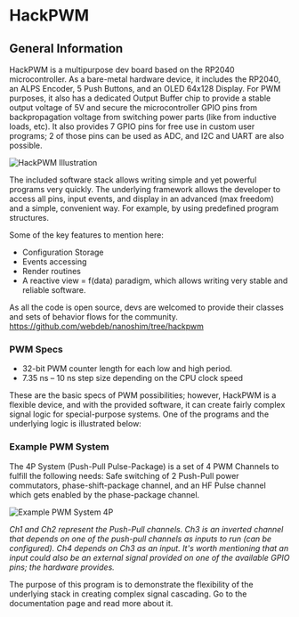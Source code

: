 # HackPWM

## General Information

HackPWM is a multipurpose dev board based on the RP2040 microcontroller.
As a bare-metal hardware device, it includes the RP2040, an ALPS Encoder, 5 Push Buttons, and an OLED 64x128 Display.
For PWM purposes, it also has a dedicated Output Buffer chip to provide a stable output voltage of 5V and secure the microcontroller GPIO pins from backpropagation voltage from switching power parts (like from inductive loads, etc). It also provides 7 GPIO pins for free use in custom user programs; 2 of those pins can be used as ADC, and I2C and UART are also possible.

![HackPWM Illustration](./photo-with-pins.jpg)

The included software stack allows writing simple and yet powerful programs very quickly. The underlying framework allows the developer to access all pins, input events, and display in an advanced (max freedom) and a simple, convenient way. For example, by using predefined program structures.

Some of the key features to mention here:

- Configuration Storage
- Events accessing
- Render routines
- A reactive view = f(data) paradigm, which allows writing very stable and reliable software.

As all the code is open source, devs are welcomed to provide their classes and sets of behavior flows for the community.
https://github.com/webdeb/nanoshim/tree/hackpwm

### PWM Specs

- 32-bit PWM counter length for each low and high period.
- 7.35 ns – 10 ns step size depending on the CPU clock speed

These are the basic specs of PWM possibilities; however, HackPWM is a flexible device, and with the provided software, it can create fairly complex signal logic for special-purpose systems.
One of the programs and the underlying logic is illustrated below:

### Example PWM System

The 4P System (Push-Pull Pulse-Package) is a set of 4 PWM Channels to fulfill the following needs:
Safe switching of 2 Push-Pull power commutators, phase-shift-package channel, and an HF Pulse channel which gets enabled by the phase-package channel.

![Example PWM System 4P](./example-4p-system.png)

_Ch1 and Ch2 represent the Push-Pull channels. Ch3 is an inverted channel that depends on one of the push-pull channels as inputs to run (can be configured). Ch4 depends on Ch3 as an input.
It's worth mentioning that an input could also be an external signal provided on one of the available GPIO pins; the hardware provides._

The purpose of this program is to demonstrate the flexibility of the underlying stack in creating complex signal cascading.
Go to the documentation page and read more about it.
